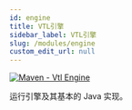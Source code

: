 ```yaml
---
id: engine
title: VTL引擎
sidebar_label: VTL引擎
slug: /modules/engine
custom_edit_url: null
---
```


[![Maven - Vtl Engine](https://maven-badges.herokuapp.com/maven-central/fr.insee.trevas/vtl-engine/badge.svg)](https://maven-badges.herokuapp.com/maven-central/fr.insee.trevas/vtl-engine)

运行引擎及其基本的 Java 实现。
